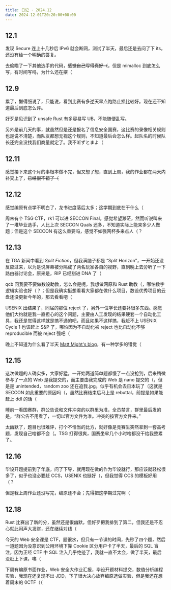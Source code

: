 ```yaml
---
title: 日记 · 2024.12
date: 2024-12-01T20:20:00+08:00
---
```


## 12.1

发现 Secure 连上十几秒后 IPv6 就会断网，测试了半天，最后还是去问了下 its，还没有给一个明确的答复。

去偷瞄了一下其他选手的代码，~~感觉自己写得真好（~~，但是 mimalloc 到底怎么写，有时间写吗，为什么还在摆（

## 12.9

累了，懒得细说了，只能说，看到比赛有多逆天早点跑路止损比较好。现在还不知道最后到底怎么评。

好歹是见识到了 unsafe Rust 有多容易写 UB，不能随便乱写。

另外是前几天的事，就虽然但是还是报名了信息安全国赛，这比赛的录像相关规则也是说不清楚，而队友都想无视这个规则，不知道最后会怎么样。起队名的时候队长还完全没找我们商量就定了。我不听ずとまよ（

## 12.11

感觉接下来这个月的事根本做不完，但又想了想，直到上周，我的作业都在两天内补交上了，~~已经很不错了（~~

## 12.12

感觉编原有点学不明白了，龙书进度落后太多；这学期到底在干什么（

周末有个 TSG CTF，rk1 可以进 SECCON Final。感觉希望渺茫，然而听说叫来了一堆毕业选手，人比上次 SECCON Quals 还多，不知道实际上能来多少人做题；但是这个 SECCON 有这么重要吗，感觉不如强网杯多来点人（？

## 12.13

在 TGA 新闻中看到 *Split Fiction*，但我满脑子都是 “Split Horizon”，一开始还没反应过来，以为是说屏幕被分隔成了两名玩家各自的视野，直到晚上去旁听了一下路由器讨论会，原来是，RIP 已经刻进 DNA 了（

qcb 问我要不要做数设助教，怎么会是呢，我想做网原和 Rust 助教（，哪怕数字逻辑实验也好（？；但是我确实挺想看看大家都在做什么项目，数设优秀项目的云盘还没更新今年的，那去看看吧（

USENIX 出结果了，同届的那位 reject 了，另外一位学长还要补很多东西。感觉他们大约就是我一直担心的这个问题，主要由人工发现的结果硬套一个自动化工具，我还是觉得这样就是搞不通的吧，而且如果不这样搞，我赶不上 USENIX Cycle 1 也该赶上 S&P 了，哪怕因为不自动化被 reject 也比自动化不够 reproducible 而被 reject 强吧（

晚上不知道为什么看了半天 [Matt Might's blog](https://matt.might.net/articles/)，有一种学多的错觉（

## 12.15

这次做题的人确实多，大家好猛，一开始两道简单题都慢了一点没抢到，后来稍微参与了一点的 Web 是我提交的，而主要由我完成的 Web 是 nano 提交的（，但是是 unintended，random zoo 还在追我.jpg。似乎有机会去日本玩了（这就是 SECCON 如此重要的原因吗（，虽然比赛结束后马上是 rebuttal，前提是如果能赶上 ddl 的话（

睡前一看国赛群，群公告说和文件冲突的以群里为准，全员禁言，群里最后发的是，“群公告不用看了，一切以官方文件为准。冲突的按官方文件来。”

太幽默了，题目也很难评，打个不恰当的比方，就好像是竞赛生突然拿到一套高考题，发现自己啥都不会（。TSG 打得很爽，国赛坐牢几个小时啥都没干给我整累了。

## 12.16

毕设开题提前到了年底，问了下导，就用现在做的作为毕设就行，那应该就轻松很多了，似乎也没必要赶 CCS，USENIX 也挺好（，但我觉得 CCS 的模板好用（？

但是我上周作业还没写完，编原还不会；先得把这学期过完啊（

## 12.18

Rust 比赛出了新的分，虽然还是很幽默，但好歹把我排到了第二，但我还是不忍心就此闷声大发财，还在继续对线（

今天的 Web 安全课是 CTF，题很水，但只有一节课的时间，先秒了四个题，然后一道题因为没意识到公用环境下靠 Cookie 区分用户卡了半天，最后的 SQL 盲注，因为正经 CTF 中 SQL 注入几乎绝迹了，我就一直不太会，做了半天，最后没赶上下课，唉（

下周有编原书面作业，Web 安全大作业汇报，毕设开题材料提交，数值分析编程实验，我现在还复现不出 JDD，下了很大决心放弃编原选做实验，但是我还在想着周末的 0CTF（（
